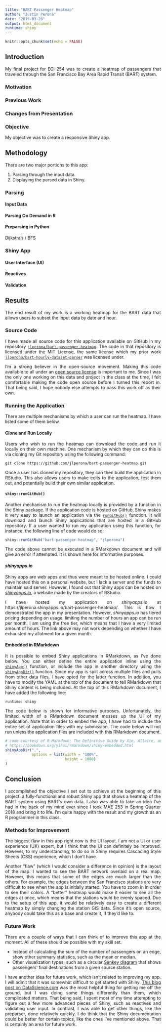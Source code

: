 ```yaml
---
title: "BART Passenger Heatmap"
author: "Justin Perona"
date: "2019-03-20"
output: html_document
runtime: shiny
---
```


<style>
body {
text-align: justify}
</style>

```r
knitr::opts_chunk$set(echo = FALSE)
```

## Introduction

My final project for ECI 254 was to create a heatmap of passengers that traveled through the San Francisco Bay Area Rapid Transit (BART) system.

### Motivation

### Previous Work

### Changes from Presentation

### Objective

My objective was to create a responsive Shiny app.

## Methodology

There are two major portions to this app:

1. Parsing through the input data.
2. Displaying the parsed data in Shiny.

### Parsing

#### Input Data

#### Parsing On Demand in R

#### Preparsing in Python

Dijkstra's / BFS

### Shiny App

#### User Interface (UI)

#### Reactives

#### Validation

## Results

The end result of my work is a working heatmap for the BART data that allows users to subset the input data by date and hour.

### Source Code

I have made all source code for this application available on GitHub in my repository [`jlperona/bart-passenger-heatmap`](https://github.com/jlperona/bart-passenger-heatmap).
The code in that repository is licensed under the MIT License, the same license which my prior work [`jlperona/bart-hourly-dataset-parser`](https://github.com/jlperona/bart-hourly-dataset-parser) was licensed under.

I'm a strong believer in the open-source movement.
Making this code available to all under an [open source license](https://opensource.org/licenses) is important to me.
Since I was the only one working on this data and project in the class at the time, I felt comfortable making the code open source before I turned this report in.
That being said, I hope nobody else attempts to pass this work off as their own.

### Running the Application

There are multiple mechanisms by which a user can run the heatmap.
I have listed some of them below.

#### Clone and Run Locally

Users who wish to run the heatmap can download the code and run it locally on their own machine.
One mechanism by which they can do this is via cloning my Git repository using the following command:

```
git clone https://github.com/jlperona/bart-passenger-heatmap.git
```

Once a user has cloned my repository, they can then build the application in RStudio.
This also allows users to make edits to the application, test them out, and potentially build their own similar application.

#### `shiny::runGitHub()`

Another mechanism to run the heatmap locally is provided by a function in the Shiny package.
If the application code is hosted on GitHub, Shiny makes it very easy to launch an application via the [`runGitHub()`](https://www.rdocumentation.org/packages/shiny/versions/0.9.0/topics/runGitHub) function.
It will download and launch Shiny applications that are hosted in a GitHub repository.
If a user wanted to run my application using this function, for instance, the following line of code would do so:

```r
shiny::runGitHub("bart-passenger-heatmap", "jlperona")
```

The code above cannot be executed in a RMarkdown document and will give an error if attempted.
It is shown here for informative purposes.

#### *shinyapps.io*

Shiny apps are web apps and thus were meant to be hosted online.
I could have hosted this on a personal website, but I lack a server and the funds to maintain said server.
However, I found out that Shiny apps can be hosted on [*shinyapps.io*](https://www.shinyapps.io/), a website made by the creators of RStudio.

I have hosted my application on *shinyapps.io* at https://jlperona.shinyapps.io/bart-passenger-heatmap/.
This is how I demonstrated the app in my presentation.
However, *shinyapps.io* has tiered pricing depending on usage, limiting the number of hours an app can be run per month.
I am using the free tier, which means that I have a very limited amount of hours.
The link above may not work depending on whether I have exhausted my allotment for a given month.

#### Embedded in RMarkdown

It is possible to embed Shiny applications in RMarkdown, as I've done below.
You can either define the entire application inline using the [`shinyApp()`](https://shiny.rstudio.com/reference/shiny/latest/shinyApp.html) function, or include the app in another directory using the [`shinyAppDir()`](https://shiny.rstudio.com/reference/shiny/latest/shinyApp.html) function.
Since my app is split across multiple files and pulls from other data files, I have opted for the latter function.
In addition, you have to modify the YAML at the top of the document to tell RMarkdown that Shiny content is being included.
At the top of this RMarkdown document, I have added the following line:

```
runtime: shiny
```

The code below is shown for informative purposes.
Unfortunately, the limited width of a RMarkdown document messes up the UI of my application.
Note that in order to embed the app, I have had to include the entire set of application files with my submission.
The code below will not run unless the application files are included with this RMarkdown document.

```r
# code courtesy of R Markdown: The Definitive Guide by Xie, Allaire, and Grolemund
# https://bookdown.org/yihui/rmarkdown/shiny-embedded.html
shinyAppDir(".",
            options = list(width = "100%",
                           height = 1080)
)
```

## Conclusion

I accomplished the objective I set out to achieve at the beginning of this project: a fully-functional and robust Shiny app that shows a heatmap of the BART system using BART's own data.
I also was able to take an idea I've had in the back of my mind ever since I took MAE 253 in Spring Quarter 2018 and bring it to life.
I'm quite happy with the result and my growth as an R programmer in this class.

### Methods for Improvement

The biggest flaw in this app right now is the UI layout.
I am not a UI or user experience (UX) expert, but I think that the UI can definitely be improved.
However, to my understanding, to do so in Shiny requires Cascading Style Sheets (CSS) experience, which I don't have.

Another "flaw" (which I would consider a difference in opinion) is the layout of the map.
I wanted to see the BART network overlaid on a real map.
However, this means that some of the edges are much larger than the others.
For example, the edges between the San Francisco stations are very difficult to see when the app is initially started.
You have to zoom in in order to see their colors.
A "better" heatmap would make it easier to see all the edges at once, which means that the stations would be evenly spaced.
Due to the setup of this app, it would be relatively easy to create a different heatmap by simply changing the station GIS data.
Since it's open source, anybody could take this as a base and create it, if they'd like to.

### Future Work

There are a couple of ways that I can think of to improve this app at the moment.
All of these should be possible with my skill set.

* Instead of calculating the sum of the number of passengers on an edge, show other summary statistics, such as the mean or median.
* Other visualization types, such as a circular [Sankey diagram](https://developers.google.com/chart/interactive/docs/gallery/sankey) that shows passengers' final destinations from a given source station.

I have another idea for future work, which isn't related to improving my app.
I will admit that it was somewhat difficult to get started with Shiny.
[This blog post on DataScience.com](https://www.datascience.com/blog/beginners-guide-to-shiny-and-leaflet-for-interactive-mapping) was the most helpful thing for getting me off the ground, but I was doing some things differently than them, which complicated matters.
That being said, I spent most of my time attempting to figure out a few more advanced pieces of Shiny, such as reactives and validating user input.
In contrast, I was able to get other things, like the preparser, done relatively quickly.
I do think that the Shiny documentation could be better for certain topics, like the ones I've mentioned above.
That is certainly an area for future work.
